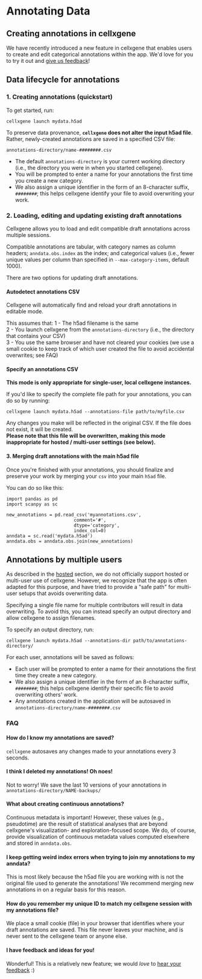 # Annotating Data

## Creating annotations in cellxgene

We have recently introduced a new feature in cellxgene that enables users to create and edit categorical annotations within the app. We'd love for you to try it out and [give us feedback](https://github.com/chanzuckerberg/cellxgene/blob/main/docs/posts/contact)!

## Data lifecycle for annotations

### 1. Creating annotations \(quickstart\)

To get started, run:

```text
cellxgene launch mydata.h5ad
```

To preserve data provenance, **`cellxgene` does not alter the input h5ad file**. Rather, newly-created annotations are saved in a specified CSV file:

```text
annotations-directory/name-########.csv
```

- The default `annotations-directory` is your current working directory \(i.e., the directory you were in when you started cellxgene\).
- You will be prompted to enter a name for your annotations the first time you create a new category.
- We also assign a unique identifier in the form of an 8-character suffix, `########`; this helps cellxgene identify your file to avoid overwriting your work.

### 2. Loading, editing and updating existing draft annotations

Cellxgene allows you to load and edit compatible draft annotations across multiple sessions.

Compatible annotations are tabular, with category names as column headers; `anndata.obs.index` as the index; and categorical values \(i.e., fewer unique values per column than specified in `--max-category-items`, default 1000\).

There are two options for updating draft annotations.

#### Autodetect annotations CSV

Cellxgene will automatically find and reload your draft annotations in editable mode.

This assumes that: 1 - The h5ad filename is the same  
 2 - You launch cellxgene from the `annotations-directory` \(i.e., the directory that contains your CSV\)  
 3 - You use the same browser and have not cleared your cookies \(we use a small cookie to keep track of which user created the file to avoid accidental overwrites; see FAQ\)

#### Specify an annotations CSV

**This mode is only appropriate for single-user, local cellxgene instances.**

If you'd like to specify the complete file path for your annotations, you can do so by running:

```text
cellxgene launch mydata.h5ad --annotations-file path/to/myfile.csv
```

Any changes you make will be reflected in the original CSV. If the file does not exist, it will be created.  
 **Please note that this file will be overwritten, making this mode inappropriate for hosted / multi-user settings \(see below\).**

#### 3. Merging draft annotations with the main h5ad file

Once you're finished with your annotations, you should finalize and preserve your work by merging your `csv` into your main `h5ad` file.

You can do so like this:

```text
import pandas as pd
import scanpy as sc

new_annotations = pd.read_csv('myannotations.csv',
                         comment='#',
                         dtype='category',
                         index_col=0)
anndata = sc.read('mydata.h5ad')
anndata.obs = anndata.obs.join(new_annotations)
```

## Annotations by multiple users

As described in the [hosted](https://github.com/chanzuckerberg/cellxgene/blob/main/docs/posts/hosted) section, we do not officially support hosted or multi-user use of cellxgene. However, we recognize that the app is often adapted for this purpose, and have tried to provide a "safe path" for multi-user setups that avoids overwriting data.

Specifying a single file name for multiple contributors will result in data overwriting. To avoid this, you can instead specify an output directory and allow cellxgene to assign filenames.

To specify an output directory, run:

```text
cellxgene launch mydata.h5ad --annotations-dir path/to/annotations-directory/
```

For each user, annotations will be saved as follows:

- Each user will be prompted to enter a name for their annotations the first time they create a new category.
- We also assign a unique identifier in the form of an 8-character suffix, `########`; this helps cellxgene identify their specific file to avoid overwriting others' work.
- Any annotations created in the application will be autosaved in `annotations-directory/name-########.csv`

### FAQ

#### How do I know my annotations are saved?

`cellxgene` autosaves any changes made to your annotations every 3 seconds.

#### I think I deleted my annotations! Oh noes!

Not to worry! We save the last 10 versions of your annotations in `annotations-directory/NAME-backups/`

#### What about creating continuous annotations?

Continuous metadata is important! However, these values \(e.g., pseudotime\) are the result of statistical analyses that are beyond cellxgene's visualization- and exploration-focused scope. We do, of course, provide visualization of continuous metadata values computed elsewhere and stored in `anndata.obs`.

#### I keep getting weird index errors when trying to join my annotations to my anndata?

This is most likely because the h5ad file you are working with is not the original file used to generate the annotations! We recommend merging new annotations in on a regular basis for this reason.

#### How do you remember my unique ID to match my cellxgene session with my annotations file?

We place a small cookie \(file\) in your browser that identifies where your draft annotations are saved. This file never leaves your machine, and is never sent to the cellxgene team or anyone else.

#### I have feedback and ideas for you!

Wonderful! This is a relatively new feature; we would _love_ to [hear your feedback](https://github.com/chanzuckerberg/cellxgene/blob/main/docs/posts/contact) :\)
